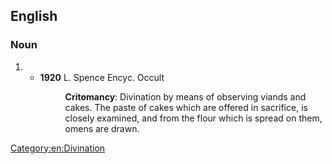 ==English==

===Noun===
{{en-noun|-}}

# {{alternative spelling of|crithomancy}}
#* '''1920''' L. Spence Encyc. Occult
#*: '''Critomancy''': Divination by means of observing viands and cakes. The paste of cakes which are offered in sacrifice, is closely examined, and from the flour which is spread on them, omens are drawn.

[[Category:en:Divination]]